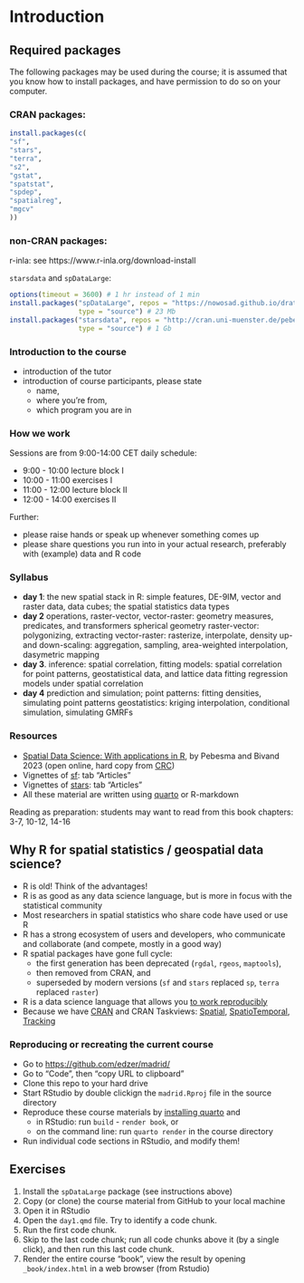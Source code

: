 # Introduction {.unnumbered}


## Required packages

The following packages may be used during the course; it is assumed
that you know how to install packages, and have permission to do
so on your computer. 

### CRAN packages:

```r
install.packages(c(
"sf",
"stars",
"terra",
"s2",
"gstat",
"spatstat",
"spdep",
"spatialreg",
"mgcv"
))
```

### non-CRAN packages:

r-inla: see https://www.r-inla.org/download-install

`starsdata` and `spDataLarge`:
```r
options(timeout = 3600) # 1 hr instead of 1 min
install.packages("spDataLarge", repos = "https://nowosad.github.io/drat/", 
				 type = "source") # 23 Mb
install.packages("starsdata", repos = "http://cran.uni-muenster.de/pebesma/", 
				 type = "source") # 1 Gb
```

### Introduction to the course

* introduction of the tutor
* introduction of course participants, please state
   * name,
   * where you're from,
   * which program you are in

### How we work

Sessions are from 9:00-14:00 CET 
daily schedule:

* 9:00 - 10:00 lecture block I
* 10:00 - 11:00 exercises I
* 11:00 - 12:00 lecture block II
* 12:00 - 14:00 exercises II

Further:

* please raise hands or speak up whenever something comes up
* please share questions you run into in your actual research, preferably with (example) data and R code

### Syllabus


* **day 1**: the new spatial stack in R:
  simple features, DE-9IM, vector and raster data, data cubes;
  the spatial statistics data types
* **day 2** operations, raster-vector, vector-raster:
  geometry measures, predicates, and transformers
  spherical geometry
  raster-vector: polygonizing, extracting
  vector-raster: rasterize, interpolate, density
  up- and down-scaling: aggregation, sampling, area-weighted interpolation, dasymetric mapping
* **day 3**. inference: spatial correlation, fitting models:
  spatial correlation for point patterns, geostatistical data, and lattice data
  fitting regression models under spatial correlation
* **day 4** prediction and simulation;
  point patterns: fitting densities, simulating point patterns
  geostatistics: kriging interpolation, conditional simulation,
  simulating GMRFs

### Resources

* [Spatial Data Science: With applications in R](https://r-spatial.org/book/), by Pebesma and Bivand 2023 (open online, hard copy from [CRC](https://www.routledge.com/Spatial-Data-Science-With-Applications-in-R/Pebesma-Bivand/p/book/9781138311183))
* Vignettes of [sf](https://r-spatial.github.io/sf/): tab "Articles"
* Vignettes of [stars](https://r-spatial.github.io/stars/): tab "Articles"
* All these material are written using [quarto](https://quarto.org/) or R-markdown

Reading as preparation: students may want to read from this book chapters: 3-7, 10-12, 14-16

## Why R for spatial statistics / geospatial data science?

* R is old! Think of the advantages!
* R is as good as any data science language, but is more in focus with the statistical community
* Most researchers in spatial statistics who share code have used or use R
* R has a strong ecosystem of users and developers, who communicate and collaborate (and compete, mostly in a good way)
* R spatial packages have gone full cycle: 
    * the first generation has been deprecated (`rgdal`, `rgeos`, `maptools`),
    * then removed from CRAN, and 
    * superseded by modern versions (`sf` and `stars` replaced `sp`, `terra` replaced `raster`)
* R is a data science language that allows you [to work reproducibly](https://eartharxiv.org/repository/view/3216/)
* Because we have [CRAN](https://cran.r-project.org/) and CRAN Taskviews: [Spatial](https://cran.r-project.org/web/views/Spatial.html), [SpatioTemporal](https://cran.r-project.org/web/views/SpatioTemporal.html), [Tracking](https://cran.r-project.org/web/views/Tracking.html)

### Reproducing or recreating the current course

* Go to [https://github.com/edzer/madrid/](https://github.com/edzer/madrid/)
* Go to "Code", then "copy URL to clipboard"
* Clone this repo to your hard drive
* Start RStudio by double clickign the `madrid.Rproj` file in the source directory
* Reproduce these course materials by [installing quarto](https://quarto.org/docs/get-started/) and 
    * in RStudio: run `build` - `render book`, or
    * on the command line: run `quarto render` in the course directory 
* Run individual code sections in RStudio, and modify them!

## Exercises

1. Install the `spDataLarge` package (see instructions above)
2. Copy (or clone) the course material from GitHub to your local machine
3. Open it in RStudio
4. Open the `day1.qmd` file. Try to identify a code chunk.
5. Run the first code chunk.
6. Skip to the last code chunk; run all code chunks above it (by a single click), and then run this last code chunk.
7. Render the entire course "book", view the result by opening `_book/index.html` in a web browser (from Rstudio)
